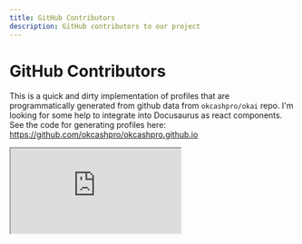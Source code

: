 ```yaml
---
title: GitHub Contributors
description: GitHub contributors to our project
---
```


# GitHub Contributors

This is a quick and dirty implementation of profiles that are programmatically generated from github data from `okcashpro/okai` repo. I'm looking for some help to integrate into Docusaurus as react components. See the code for generating profiles here: https://github.com/okcashpro/okcashpro.github.io

<iframe
  src="https://okcashpro.github.io/profiles/index.html"
  style={{
    width: '100%',
    height: '100vh',
    border: 'none',
  }}
/>
